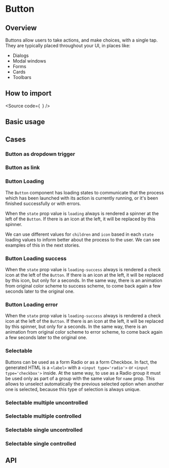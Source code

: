 

<Meta of={Stories} />

# Button

## Overview

Buttons allow users to take actions, and make choices, with a single tap.
They are typically placed throughout your UI, in places like:

- Dialogs
- Modal windows
- Forms
- Cards
- Toolbars

## How to import

<Source
  code={`
`}
/>

## Basic usage

<Canvas of={Stories.Base} />

## Cases

### Button as dropdown trigger

<Canvas of={CaseStories.AsDropdown} />

### Button as link

<Canvas of={CaseStories.AsLink} />

### Button Loading

The `Button` component has loading states to communicate that the process which
has been launched with its action is currently running, or it's been finished
successfully or with errors.

When the `state` prop value is `loading` always is rendered a spinner at the
left of the `Button`. If there is an icon at the left, it will be replaced by
this spinner.

We can use different values for `children` and `icon` based in each `state` loading
values to inform better about the process to the user. We can see examples of
this in the next stories.

<Canvas of={LoadingStories.Loading} />

### Button Loading success

When the `state` prop value is `loading-success` always is rendered a check icon
at the left of the `Button`. If there is an icon at the left, it will be
replaced by this icon, but only for a seconds. In the same way, there is an
animation from original color scheme to success scheme, to come back again a few
seconds later to the original one.

<Canvas of={LoadingStories.Success} />

### Button Loading error

When the `state` prop value is `loading-success` always is rendered a check icon
at the left of the `Button`. If there is an icon at the left, it will be
replaced by this spinner, but only for a seconds. In the same way, there is an
animation from original color scheme to error scheme, to come back again a few
seconds later to the original one.

<Canvas of={LoadingStories.Error} />

### Selectable

Buttons can be used as a form Radio or as a form Checkbox.
In fact, the generated HTML is a `<label>` with a `<input type='radio'>` or
`<input type='checkbox'>` inside. At the same way, to use as a Radio group it
must be used only as part of a group with the same value for `name` prop.
This allows to unselect automatically the previous selected option when another
one is selected, because this type of selection is always unique.

### Selectable multiple uncontrolled

<Canvas of={SelectionStories.MultipleUncontrolled} />

### Selectable multiple controlled

<Canvas of={SelectionStories.MultipleControlled} />

### Selectable single uncontrolled

<Canvas of={SelectionStories.SingleUncontrolled} />

### Selectable single controlled

<Canvas of={SelectionStories.SingleControlled} />

## API

<ArgTypes of={Stories} />
